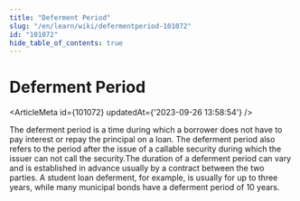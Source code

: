 ```yaml
---
title: "Deferment Period"
slug: "/en/learn/wiki/defermentperiod-101072"
id: "101072"
hide_table_of_contents: true
---
```



# Deferment Period

<ArticleMeta id={101072} updatedAt={'2023-09-26 13:58:54'} />
<div className='border-solid border-b border-t-0 my-4 border-[var(--ifm-color-gray-300)]' />

The deferment period is a time during which a borrower does not have to pay interest or repay the principal on a loan. The deferment period also refers to the period after the issue of a callable security during which the issuer can not call the security.The duration of a deferment period can vary and is established in advance usually by a contract between the two parties. A student loan deferment, for example, is usually for up to three years, while many municipal bonds have a deferment period of 10 years.
